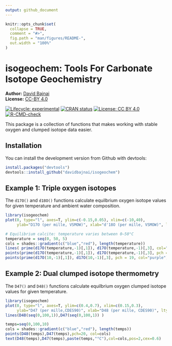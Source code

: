 ```yaml
---
output: github_document
---
```


<!-- README.md is generated from README.Rmd. Please edit that file -->

```r
knitr::opts_chunk$set(
  collapse = TRUE,
  comment = "#>",
  fig.path = "man/figures/README-",
  out.width = "100%"
)
```

# isogeochem: Tools For Carbonate Isotope Geochemistry

**Author:** [David Bajnai](https://www.davidbajnai.eu/)<br/>
**License:** [CC-BY 4.0](https://creativecommons.org/licenses/by/4.0/)

<!-- badges: start -->
[![Lifecycle: experimental](https://img.shields.io/badge/lifecycle-experimental-orange.svg)](https://lifecycle.r-lib.org/articles/stages.html#experimental)
[![CRAN status](https://www.r-pkg.org/badges/version/isogeochem)](https://CRAN.R-project.org/package=isogeochem)
[![License: CC BY 4.0](https://img.shields.io/badge/License-CC%20BY%204.0-lightgrey.svg)](https://creativecommons.org/licenses/by/4.0/)
[![R-CMD-check](https://github.com/davidbajnai/isogeochem/workflows/R-CMD-check/badge.svg)](https://github.com/davidbajnai/isogeochem/actions)
<!-- badges: end -->

This package is a collection of functions that makes working with stable oxygen and clumped isotope data easier.

## Installation

You can install the development version from Github with devtools:

``` r
install.packages("devtools")
devtools::install_github("davidbajnai/isogeochem")
```

## Example 1: Triple oxygen isotopes

The `d17O()` and `d18O()` functions calculate equilbrium oxygen isotope values for given temperature and ambient water composition.

``` r
library(isogeochem)
plot(0, type="l", axes=T, ylim=c(-0.15,0.05), xlim=c(-10,40),
     ylab="D17O (per mille, VSMOW)", xlab="d'18O (per mille, VSMOW)", lty=0, font=1, cex.lab=1, las = 1)

# Equilibrium calcite: temperature varies between 0—50°C
temperature = seq(0, 50, 5)
cols = shades::gradient(c("blue","red"), length(temperature))
lines( prime(d17O(temperature,-1)[,1]), d17O(temperature,-1)[,3], col="purple", lwd=2)
points(prime(d17O(temperature,-1)[,1]), d17O(temperature,-1)[,3], pch = 20, col=cols)
points(prime(d17O(10,-1)[,1]), d17O(10,-1)[,3], pch = 19, col="purple")
```

## Example 2: Dual clumped isotope thermometry

The `D47()` and `D48()` functions calculate equilbrium oxygen clumped isotope values for given temperature.

``` r
library(isogeochem)
plot(0, type="l", axes=T, ylim=c(0.4,0.7), xlim=c(0.15,0.3),
     ylab="D47 (per mille,CDES90)", xlab="D48 (per mille, CDES90)", lty=0, font=1, cex.lab=1, las = 1)
lines(D48(seq(0,100,1)),D47(seq(0,100,1)) )

temps=seq(0,100,10)
cols = shades::gradient(c("blue","red"), length(temps))
points(D48(temps),D47(temps),pch=20, col=cols)
text(D48(temps),D47(temps),paste(temps,"°C"),col=cols,pos=2,cex=0.6)
```
